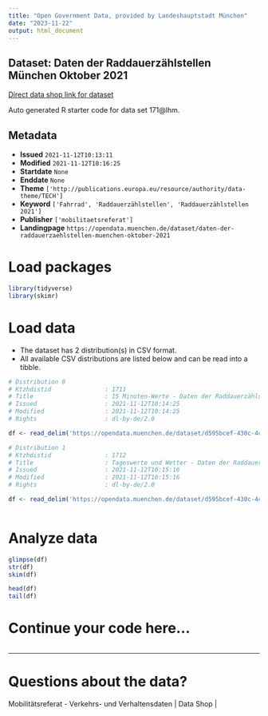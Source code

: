 ```yaml
---
title: "Open Government Data, provided by Landeshauptstadt München"
date: "2023-11-22"
output: html_document
---
```


## Dataset: Daten der Raddauerzählstellen München Oktober 2021

[Direct data shop link for dataset](https://opendata.muenchen.de/dataset/daten-der-raddauerzaehlstellen-muenchen-oktober-2021)

Auto generated R starter code for data set 171@lhm.

## Metadata

- **Issued** `2021-11-12T10:13:11`
- **Modified** `2021-11-12T10:16:25`
- **Startdate** `None`
- **Enddate** `None`
- **Theme** `['http://publications.europa.eu/resource/authority/data-theme/TECH']`
- **Keyword** `['Fahrrad', 'Raddauerzählstellen', 'Raddauerzählstellen 2021']`
- **Publisher** `['mobilitaetsreferat']`
- **Landingpage** `https://opendata.muenchen.de/dataset/daten-der-raddauerzaehlstellen-muenchen-oktober-2021`


# Load packages

```r

library(tidyverse)
library(skimr)

```

# Load data

-   The dataset has 2 distribution(s) in CSV format.
-   All available CSV distributions are listed below and can be read into a tibble.

```r

# Distribution 0
# Ktzhdistid               : 1711
# Title                    : 15 Minuten-Werte - Daten der Raddauerzählstellen München Oktober 2021
# Issued                   : 2021-11-12T10:14:25
# Modified                 : 2021-11-12T10:14:25
# Rights                   : dl-by-de/2.0

df <- read_delim('https://opendata.muenchen.de/dataset/d595bcef-430c-4ca1-b919-b00ffea4badd/resource/9f4a47d0-144d-4033-b895-d385e80b07ea/download/rad_2021_10_15min.csv')

# Distribution 1
# Ktzhdistid               : 1712
# Title                    : Tageswerte und Wetter - Daten der Raddauerzählstellen München Oktober 2021
# Issued                   : 2021-11-12T10:15:16
# Modified                 : 2021-11-12T10:15:16
# Rights                   : dl-by-de/2.0

df <- read_delim('https://opendata.muenchen.de/dataset/d595bcef-430c-4ca1-b919-b00ffea4badd/resource/15f35255-ef75-407b-81ae-e46b76e00c34/download/rad_2021_10_tage.csv')



```

# Analyze data

```r

glimpse(df)
str(df)
skim(df)

head(df)
tail(df)

```

# Continue your code here...

```r

```

------------------------------------------------------------------------

# Questions about the data?

Mobilitätsreferat - Verkehrs- und Verhaltensdaten | Data Shop | 
